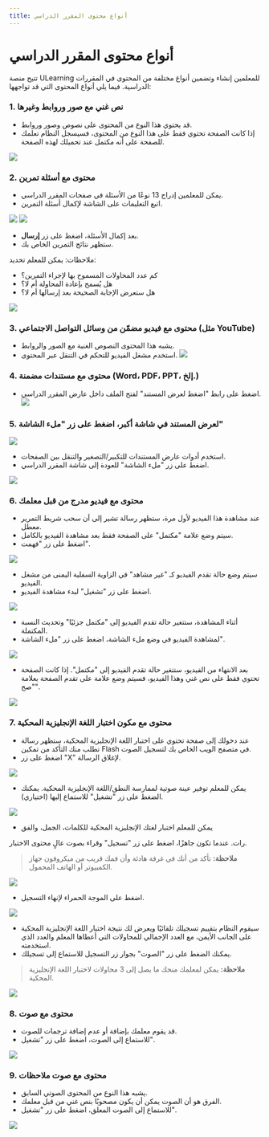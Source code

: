 ---
title: أنواع محتوى المقرر الدراسي
---


# أنواع محتوى المقرر الدراسي

تتيح منصة ULearning للمعلمين إنشاء وتضمين أنواع مختلفة من المحتوى في المقررات الدراسية. فيما يلي أنواع المحتوى التي قد تواجهها:

### 1. نص غني مع صور وروابط وغيرها

   - قد يحتوي هذا النوع من المحتوى على نصوص وصور وروابط.
   - إذا كانت الصفحة تحتوي فقط على هذا النوع من المحتوى، فسيسجل النظام تعلمك للصفحة على أنه مكتمل عند تحميلك لهذه الصفحة.

![](/ar/img/ulearning/admin/Courseware_content_types.png)

### 2. محتوى مع أسئلة تمرين

- يمكن للمعلمين إدراج 13 نوعًا من الأسئلة في صفحات المقرر الدراسي.
- اتبع التعليمات على الشاشة لإكمال أسئلة التمرين.

![](/img/ulearning/student/courseware10.png)
![](/img/ulearning/student/courseware11.png)

- بعد إكمال الأسئلة، اضغط على زر **إرسال**.
- ستظهر نتائج التمرين الخاص بك.

ملاحظات: يمكن للمعلم تحديد:
- كم عدد المحاولات المسموح بها لإجراء التمرين؟
- هل يُسمح بإعادة المحاولة أم لا؟
- هل ستعرض الإجابة الصحيحة بعد إرسالها أم لا؟

![](/img/ulearning/student/courseware12.png)

### 3. محتوى مع فيديو مضمّن من وسائل التواصل الاجتماعي (مثل YouTube)
   - يشبه هذا المحتوى النصوص الغنية مع الصور والروابط.
   - استخدم مشغل الفيديو للتحكم في التنقل عبر المحتوى.
![](/img/ulearning/student/courseware13.png)

### 4. محتوى مع مستندات مضمنة (Word، PDF، PPT، إلخ.)
   - اضغط على رابط "اضغط لعرض المستند" لفتح الملف داخل عارض المقرر الدراسي.
![](/img/ulearning/student/courseware14.png)

### 5. لعرض المستند في شاشة أكبر، اضغط على زر "ملء الشاشة"

![](/img/ulearning/student/courseware15.png)

   - استخدم أدوات عارض المستندات للتكبير/التصغير والتنقل بين الصفحات.
   - اضغط على زر "ملء الشاشة" للعودة إلى شاشة المقرر الدراسي.

![](/img/ulearning/student/courseware16.png)

### 6. محتوى مع فيديو مدرج من قبل معلمك

   - عند مشاهدة هذا الفيديو لأول مرة، ستظهر رسالة تشير إلى أن سحب شريط التمرير معطل.
   - سيتم وضع علامة "مكتمل" على الصفحة فقط بعد مشاهدة الفيديو بالكامل.
   - اضغط على زر "فهمت".

![](/img/ulearning/student/courseware17.png)

   - سيتم وضع حالة تقدم الفيديو كـ "غير مشاهد" في الزاوية السفلية اليمنى من مشغل الفيديو.
   - اضغط على زر "تشغيل" لبدء مشاهدة الفيديو.

![](/img/ulearning/student/courseware18.png)

   - أثناء المشاهدة، ستتغير حالة تقدم الفيديو إلى "مكتمل جزئيًا" وتحديث النسبة المكتملة.
   - لمشاهدة الفيديو في وضع ملء الشاشة، اضغط على زر "ملء الشاشة".

![](/img/ulearning/student/courseware19.png)

   - بعد الانتهاء من الفيديو، ستتغير حالة تقدم الفيديو إلى "مكتمل". إذا كانت الصفحة تحتوي فقط على نص غني وهذا الفيديو، فسيتم وضع علامة على تقدم الصفحة بعلامة "صح".

![](/img/ulearning/student/courseware20.png)

### 7. محتوى مع مكون اختبار اللغة الإنجليزية المحكية
   - عند دخولك إلى صفحة تحتوي على اختبار اللغة الإنجليزية المحكية، ستظهر رسالة تطلب منك التأكد من تمكين Flash في متصفح الويب الخاص بك لتسجيل الصوت.
   - اضغط على زر "X" لإغلاق الرسالة.

![](/img/ulearning/student/courseware21.png)

   - يمكن للمعلم توفير عينة صوتية لممارسة النطق/اللغة الإنجليزية المحكية. يمكنك الضغط على زر "تشغيل" للاستماع إليها (اختياري).

![](/img/ulearning/student/courseware22.png)

   - يمكن للمعلم اختبار لغتك الإنجليزية المحكية للكلمات، الجمل، والفق

رات. عندما تكون جاهزًا، اضغط على زر "تسجيل" وقراء بصوت عالٍ محتوى الاختبار.
   > **ملاحظة:** تأكد من أنك في غرفة هادئة وأن فمك قريب من ميكروفون جهاز الكمبيوتر أو الهاتف المحمول.

![](/img/ulearning/student/courseware23.png)

   - اضغط على الموجة الحمراء لإنهاء التسجيل.

![](/img/ulearning/student/courseware24.png)

   - سيقوم النظام بتقييم تسجيلك تلقائيًا ويعرض لك نتيجة اختبار اللغة الإنجليزية المحكية على الجانب الأيمن، مع العدد الإجمالي للمحاولات التي أعطاها المعلم والعدد الذي استخدمته.
   - يمكنك الضغط على زر "الصوت" بجوار زر التسجيل للاستماع إلى تسجيلك.

> **ملاحظة:** يمكن لمعلمك منحك ما يصل إلى 3 محاولات لاختبار اللغة الإنجليزية المحكية.

![](/img/ulearning/student/courseware25.png)

### 8. محتوى مع صوت
   - قد يقوم معلمك بإضافة أو عدم إضافة ترجمات للصوت.
   - للاستماع إلى الصوت، اضغط على زر "تشغيل".

![](/img/ulearning/student/courseware26.png)

### 9. محتوى مع صوت ملاحظات
   - يشبه هذا النوع من المحتوى الصوتي السابق.
   - الفرق هو أن الصوت يمكن أن يكون مصحوبًا بنص غني من قبل معلمك.
   - للاستماع إلى الصوت المعلق، اضغط على زر "تشغيل".

![](/img/ulearning/student/courseware27.png)

